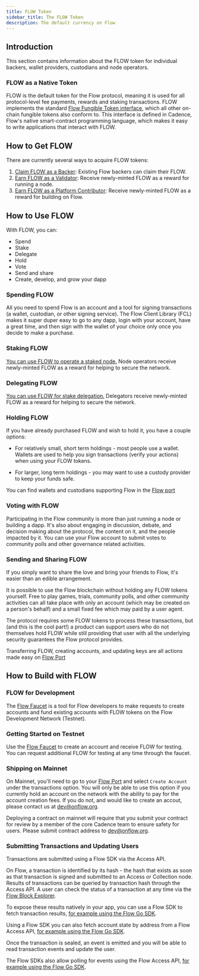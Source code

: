 ```yaml
---
title: FLOW Token
sidebar_title: The FLOW Token
description: The default currency on Flow
---
```


<!--

TODO:
- FLOW vs $FLOW
- Insert function names and flow to achieve with transaction
- Add URL for Flow port
- Add email address for Flow team
- Add URL for Alpha program
- Add URL for Token Lease Staking Program
- Add URL for Open World Builders (is it https://medium.com/dapperlabs/open-world-builders-free-virtual-blockchain-bootcamp-cefe7f0ccb9f ?)
- Josh to confirm Withdrawing Rewards
- Update version number and fees applied (v0.x.x)
- Update URL for Access API
- Add transaction template for shipping on mainnet
- Link to JS SDK documentation in "Submitting Transactions and Updating Users"
- Peter to help with fleshing out deposits
- Add link to application form in staking section
- Link to consolidated guide in staking section
- Confirm where node ID is generated in staking section

-->

## Introduction

This section contains information about the FLOW token for individual backers, 
wallet providers, custodians and node operators.

### FLOW as a Native Token

FLOW is the default token for the Flow protocol, meaning it is used for all protocol-level fee payments, 
rewards and staking transactions. FLOW implements the standard [Flow Fungible Token interface](https://github.com/onflow/flow-ft), 
which all other on-chain fungible tokens also conform to. This interface is defined in Cadence,
Flow's native smart-contract programming language, which makes it easy to write applications that
interact with FLOW.

## How to Get FLOW

There are currently several ways to acquire FLOW tokens:

1. [Claim FLOW as a Backer](/token/delivery): Existing Flow backers can claim their FLOW.
1. [Earn FLOW as a Validator](/token/staking): Receive newly-minted FLOW as a reward for running a node.
1. [Earn FLOW as a Platform Contributor](/token/earn): Receive newly-minted FLOW as a reward for building on Flow.

## How to Use FLOW

With FLOW, you can:

- Spend
- Stake
- Delegate
- Hold
- Vote
- Send and share
- Create, develop, and grow your dapp

### Spending FLOW

All you need to spend Flow is an account and a tool for signing transactions
(a wallet, custodian, or other signing service).
The Flow Client Library (FCL) makes it super duper easy to go to any dapp,
login with your account, have a great time,
and then sign with the wallet of your choice only once you decide to make a purchase.

### Staking FLOW

[You can use FLOW to operate a staked node.](/token/staking) Node operators receive newly-minted FLOW 
as a reward for helping to secure the network.

### Delegating FLOW

[You can use FLOW for stake delegation.](/token/staking#delegation) Delegators receive newly-minted FLOW 
as a reward for helping to secure the network.

### Holding FLOW

If you have already purchased FLOW and wish to hold it, you have a couple options:

- For relatively small, short term holdings - most people use a wallet.
  Wallets are used to help you sign transactions (verify your actions) when using your FLOW tokens.

- For larger, long term holdings - you may want to use a custody provider to keep your funds safe.

You can find wallets and custodians supporting Flow in the [Flow port](#)

### Voting with FLOW

Participating in the Flow community is more than just running a node or building a dapp.
It's also about engaging in discussion, debate, and decision making about the protocol,
the content on it, and the people impacted by it.
You can use your Flow account to submit votes to community polls and other governance related activities.

### Sending and Sharing FLOW

If you simply want to share the love and bring your friends to Flow, it's easier than an edible arrangement.

It is possible to use the Flow blockchain without holding any FLOW tokens yourself.
Free to play games, trials, community polls,
and other community activities can all take place with only an account
(which may be created on a person's behalf)
and a small fixed fee which may paid by a user agent.

The protocol requires some FLOW tokens to process these transactions,
but (and this is the cool part!) a product can support users who do not themselves hold FLOW
while still providing that user with all the underlying security guarantees the Flow protocol provides.

Transferring FLOW, creating accounts, and updating keys are all actions made easy on [Flow Port](#)

## How to Build with FLOW

### FLOW for Development

The [Flow Faucet](https://testnet-faucet.onflow.org/) is a tool for Flow developers to make requests 
to create accounts and fund existing accounts with FLOW tokens on the Flow Development Network (Testnet).

### Getting Started on Testnet

Use the [Flow Faucet](https://testnet-faucet.onflow.org/) to create an account and receive FLOW for testing.
You can request additional FLOW for testing at any time through the faucet.

### Shipping on Mainnet

On Mainnet, you'll need to go to your [Flow Port](#)
and select `Create Account` under the transactions option.
You will only be able to use this option if you currently hold an account on the network with the ability to pay for the account creation fees.
If you do not, and would like to create an accout, please contact us at dev@onflow.org.

Deploying a contract on mainnet will require that you submit your contract for review by a member of the core Cadence team to ensure safety for users. Please submit contract address to dev@onflow.org.

### Submitting Transactions and Updating Users

Transactions are submitted using a Flow SDK via the Access API.

On Flow, a transaction is identified by its hash - the hash that exists as soon as that transaction is signed and submitted to an Access or Collection node.
Results of transactions can be queried by transaction hash through the Access API.
A user can check the status of a transaction at any time via the [Flow Block Explorer](https://flow.bigdipper.live/).

To expose these results natively in your app, you can use a Flow SDK to fetch transaction results,
[for example using the Flow Go SDK](https://github.com/onflow/flow-go-sdk#querying-transaction-results).

Using a Flow SDK you can also fetch account state by address from a Flow Access API,
[for example using the Flow Go SDK](https://github.com/onflow/flow-go-sdk#querying-accounts).

Once the transaction is sealed, an event is emitted and you will be able to read transaction events and update the user.

The Flow SDKs also allow polling for events using the Flow Access API,
[for example using the Flow Go SDK](https://github.com/onflow/flow-go-sdk#querying-events).
